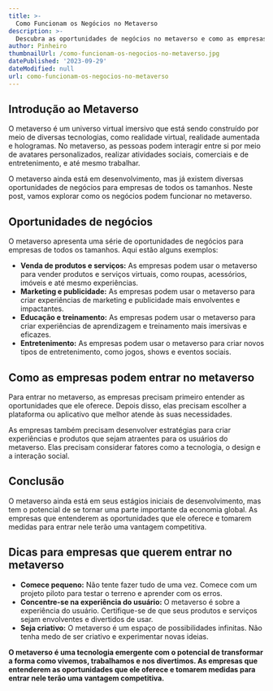 ```yaml
---
title: >-
  Como Funcionam os Negócios no Metaverso
description: >-
  Descubra as oportunidades de negócios no metaverso e como as empresas podem entrar nele.
author: Pinheiro
thumbnailUrl: /como-funcionam-os-negocios-no-metaverso.jpg
datePublished: '2023-09-29'
dateModified: null
url: como-funcionam-os-negocios-no-metaverso
---
```


## Introdução ao Metaverso

O metaverso é um universo virtual imersivo que está sendo construído por meio de diversas tecnologias, como realidade virtual, realidade aumentada e hologramas. No metaverso, as pessoas podem interagir entre si por meio de avatares personalizados, realizar atividades sociais, comerciais e de entretenimento, e até mesmo trabalhar.

O metaverso ainda está em desenvolvimento, mas já existem diversas oportunidades de negócios para empresas de todos os tamanhos. Neste post, vamos explorar como os negócios podem funcionar no metaverso.

## Oportunidades de negócios

O metaverso apresenta uma série de oportunidades de negócios para empresas de todos os tamanhos. Aqui estão alguns exemplos:

* **Venda de produtos e serviços:** As empresas podem usar o metaverso para vender produtos e serviços virtuais, como roupas, acessórios, imóveis e até mesmo experiências.
* **Marketing e publicidade:** As empresas podem usar o metaverso para criar experiências de marketing e publicidade mais envolventes e impactantes.
* **Educação e treinamento:** As empresas podem usar o metaverso para criar experiências de aprendizagem e treinamento mais imersivas e eficazes.
* **Entretenimento:** As empresas podem usar o metaverso para criar novos tipos de entretenimento, como jogos, shows e eventos sociais.

## Como as empresas podem entrar no metaverso

Para entrar no metaverso, as empresas precisam primeiro entender as oportunidades que ele oferece. Depois disso, elas precisam escolher a plataforma ou aplicativo que melhor atende às suas necessidades.

As empresas também precisam desenvolver estratégias para criar experiências e produtos que sejam atraentes para os usuários do metaverso. Elas precisam considerar fatores como a tecnologia, o design e a interação social.

## Conclusão

O metaverso ainda está em seus estágios iniciais de desenvolvimento, mas tem o potencial de se tornar uma parte importante da economia global. As empresas que entenderem as oportunidades que ele oferece e tomarem medidas para entrar nele terão uma vantagem competitiva.

## Dicas para empresas que querem entrar no metaverso

* **Comece pequeno:** Não tente fazer tudo de uma vez. Comece com um projeto piloto para testar o terreno e aprender com os erros.
* **Concentre-se na experiência do usuário:** O metaverso é sobre a experiência do usuário. Certifique-se de que seus produtos e serviços sejam envolventes e divertidos de usar.
* **Seja criativo:** O metaverso é um espaço de possibilidades infinitas. Não tenha medo de ser criativo e experimentar novas ideias.

**O metaverso é uma tecnologia emergente com o potencial de transformar a forma como vivemos, trabalhamos e nos divertimos. As empresas que entenderem as oportunidades que ele oferece e tomarem medidas para entrar nele terão uma vantagem competitiva.**

